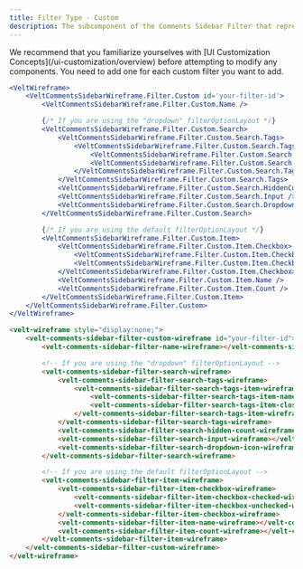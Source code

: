 ```yaml
---
title: Filter Type - Custom
description: The subcomponent of the Comments Sidebar Filter that represents the Custom filter
---
```


<Note>
We recommend that you familiarize yourselves with [UI Customization Concepts](/ui-customization/overview) before attempting to modify any components.
</Note>

<Warning>
You need to add one for each custom filter you want to add.
</Warning>

<RequestExample>

```jsx React / Next.js
<VeltWireframe>
    <VeltCommentsSidebarWireframe.Filter.Custom id='your-filter-id'>
        <VeltCommentsSidebarWireframe.Filter.Custom.Name />

        {/* If you are using the "dropdown" filterOptionLayout */}
        <VeltCommentsSidebarWireframe.Filter.Custom.Search>
            <VeltCommentsSidebarWireframe.Filter.Custom.Search.Tags>
                <VeltCommentsSidebarWireframe.Filter.Custom.Search.Tags.Item>
                    <VeltCommentsSidebarWireframe.Filter.Custom.Search.Tags.Item.Name />
                    <VeltCommentsSidebarWireframe.Filter.Custom.Search.Tags.Item.Close />
                </VeltCommentsSidebarWireframe.Filter.Custom.Search.Tags.Item>
            </VeltCommentsSidebarWireframe.Filter.Custom.Search.Tags>
            <VeltCommentsSidebarWireframe.Filter.Custom.Search.HiddenCount />
            <VeltCommentsSidebarWireframe.Filter.Custom.Search.Input />
            <VeltCommentsSidebarWireframe.Filter.Custom.Search.DropdownIcon />
        </VeltCommentsSidebarWireframe.Filter.Custom.Search>

        {/* If you are using the default filterOptionLayout */}
        <VeltCommentsSidebarWireframe.Filter.Custom.Item>
            <VeltCommentsSidebarWireframe.Filter.Custom.Item.Checkbox>
                <VeltCommentsSidebarWireframe.Filter.Custom.Item.Checkbox.Checked />
                <VeltCommentsSidebarWireframe.Filter.Custom.Item.Checkbox.Unchecked />
            </VeltCommentsSidebarWireframe.Filter.Custom.Item.Checkbox>
            <VeltCommentsSidebarWireframe.Filter.Custom.Item.Name />
            <VeltCommentsSidebarWireframe.Filter.Custom.Item.Count />
        </VeltCommentsSidebarWireframe.Filter.Custom.Item>
    </VeltCommentsSidebarWireframe.Filter.Custom>
</VeltWireframe>
```


```HTML HTML  
<velt-wireframe style="display:none;">
    <velt-comments-sidebar-filter-custom-wireframe id="your-filter-id">
        <velt-comments-sidebar-filter-name-wireframe></velt-comments-sidebar-filter-name-wireframe>

        <!-- If you are using the "dropdown" filterOptionLayout -->
        <velt-comments-sidebar-filter-search-wireframe>
            <velt-comments-sidebar-filter-search-tags-wireframe>
                <velt-comments-sidebar-filter-search-tags-item-wireframe>
                    <velt-comments-sidebar-filter-search-tags-item-name-wireframe></velt-comments-sidebar-filter-search-tags-item-name-wireframe>
                    <velt-comments-sidebar-filter-search-tags-item-close-wireframe></velt-comments-sidebar-filter-search-tags-item-close-wireframe>
                </velt-comments-sidebar-filter-search-tags-item-wireframe>
            </velt-comments-sidebar-filter-search-tags-wireframe>
            <velt-comments-sidebar-filter-search-hidden-count-wireframe></velt-comments-sidebar-filter-search-hidden-count-wireframe>
            <velt-comments-sidebar-filter-search-input-wireframe></velt-comments-sidebar-filter-search-input-wireframe>
            <velt-comments-sidebar-filter-search-dropdown-icon-wireframe></velt-comments-sidebar-filter-search-dropdown-icon-wireframe>
        </velt-comments-sidebar-filter-search-wireframe>

        <!-- If you are using the default filterOptionLayout -->
        <velt-comments-sidebar-filter-item-wireframe>
            <velt-comments-sidebar-filter-item-checkbox-wireframe>
                <velt-comments-sidebar-filter-item-checkbox-checked-wireframe></velt-comments-sidebar-filter-item-checkbox-checked-wireframe>
                <velt-comments-sidebar-filter-item-checkbox-unchecked-wireframe></velt-comments-sidebar-filter-item-checkbox-unchecked-wireframe>
            </velt-comments-sidebar-filter-item-checkbox-wireframe>
            <velt-comments-sidebar-filter-item-name-wireframe></velt-comments-sidebar-filter-item-name-wireframe>
            <velt-comments-sidebar-filter-item-count-wireframe></velt-comments-sidebar-filter-item-count-wireframe>
        </velt-comments-sidebar-filter-item-wireframe>
    </velt-comments-sidebar-filter-custom-wireframe>
</velt-wireframe>
```

</RequestExample>

